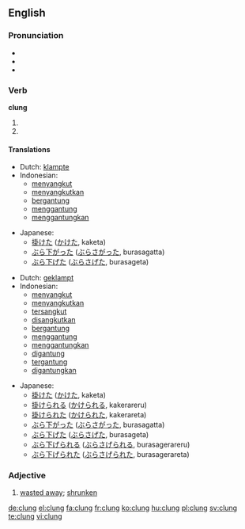 ==English==

===Pronunciation===
* {{IPA|/ˈklʌɳ/}}
* {{audio|En-us-clung.ogg|Audio (US)}}
* {{rhymes|ʌŋ}}

===Verb===
'''clung'''

# {{simple past of|cling}}
# {{past participle of|cling}}

====Translations====
{{trans-top|simple past}}
* Dutch: [[klampte]]
* Indonesian:
** [[sangkut|menyangkut]]
** [[sangkut|menyangkutkan]]
** [[gantung|bergantung]]
** [[gantung|menggantung]]
** [[gantung|menggantungkan]]
{{trans-mid}}
* Japanese:
** [[掛けた]] ([[かけた]], kaketa)
** [[ぶら下がった]] ([[ぶらさがった]], burasagatta)
** [[ぶら下げた]] ([[ぶらさげた]], burasageta)
{{trans-bottom}}

{{trans-top|past participle}}
* Dutch: [[geklampt]]
* Indonesian:
** [[sangkut|menyangkut]]
** [[sangkut|menyangkutkan]]
** [[sangkut|tersangkut]]
** [[sangkut|disangkutkan]]
** [[gantung|bergantung]]
** [[gantung|menggantung]]
** [[gantung|menggantungkan]]
** [[gantung|digantung]]
** [[gantung|tergantung]]
** [[gantung|digantungkan]]
{{trans-mid}}
* Japanese:
** [[掛けた]] ([[かけた]], kaketa)
** [[掛けられる]] ([[かけられる]], kakerareru)
** [[掛けられた]] ([[かけられた]], kakerareta)
** [[ぶら下がった]] ([[ぶらさがった]], burasagatta)
** [[ぶら下げた]] ([[ぶらさげた]], burasageta)
** [[ぶら下げられる]] ([[ぶらさげられる]], burasagerareru)
** [[ぶら下げられた]] ([[ぶらさげられた]], burasagerareta)
{{trans-bottom}}

===Adjective===
{{en-adj}}

# {{context|obsolete|lang=en}} [[waste away|wasted away]]; [[shrunken]]

[[de:clung]]
[[el:clung]]
[[fa:clung]]
[[fr:clung]]
[[ko:clung]]
[[hu:clung]]
[[pl:clung]]
[[sv:clung]]
[[te:clung]]
[[vi:clung]]